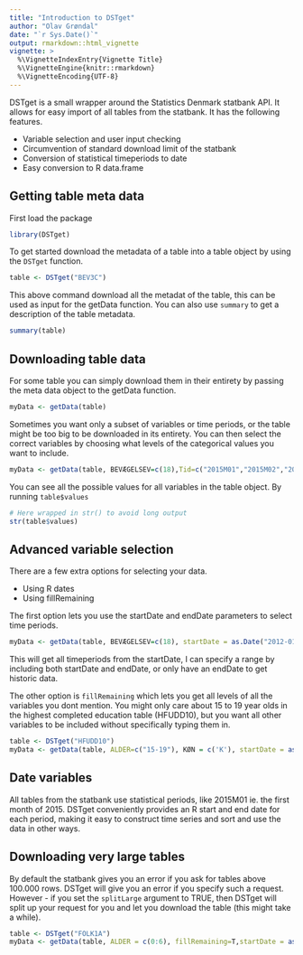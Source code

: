 ```yaml
---
title: "Introduction to DSTget"
author: "Olav Grøndal"
date: "`r Sys.Date()`"
output: rmarkdown::html_vignette
vignette: >
  %\VignetteIndexEntry{Vignette Title}
  %\VignetteEngine{knitr::rmarkdown}
  %\VignetteEncoding{UTF-8}
---
```


DSTget is a small wrapper around the Statistics Denmark statbank API. It allows for easy import of all tables from the statbank.
It has the following features.

* Variable selection and user input checking
* Circumvention of standard download limit of the statbank
* Conversion of statistical timeperiods to date
* Easy conversion to R data.frame

## Getting table meta data
First load the package
```r
library(DSTget)
```

To get started download the metadata of a table into a table object by using the `DSTget` function.
```r
table <- DSTget("BEV3C")
```
This above command download all the metadat of the table, this can be used as input for the getData function.
You can also use `summary` to get a description of the table metadata.

```r
summary(table)
```

## Downloading table data
For some table you can simply download them in their entirety by passing the meta data object to the getData function.

```r
myData <- getData(table)
```

Sometimes you want only a subset of variables or time periods, or the table might be too big to be downloaded in its
entirety. You can then select the correct variables by choosing what levels of the categorical values you want to include.

```r
myData <- getData(table, BEVÆGELSEV=c(18),Tid=c("2015M01","2015M02","2015M03","2015M04"))
```

You can see all the possible values for all variables in the table object.
By running `table$values`

```r
# Here wrapped in str() to avoid long output
str(table$values)
```

## Advanced variable selection

There are a few extra options for selecting your data.

* Using R dates
* Using fillRemaining

The first option lets you use the startDate and endDate parameters to select time periods.

```r
myData <- getData(table, BEVÆGELSEV=c(18), startDate = as.Date("2012-01-01"))
```
This will get all timeperiods from the startDate, I can specify a range by including both startDate and endDate, or only have an endDate to get historic data.

The other option is `fillRemaining` which lets you get all levels of all the variables you dont mention.
You might only care about 15 to 19 year olds in the highest completed education table (HFUDD10), but you want all other variables to be included
without specifically typing them in.

```r
table <- DSTget("HFUDD10")
myData <- getData(table, ALDER=c("15-19"), KØN = c('K'), startDate = as.Date("2015-01-01"), fillRemaining=T)
```

## Date variables
All tables from the statbank use statistical periods, like 2015M01 ie. the first month of 2015.
DSTget conveniently provides an R start and end date for each period, making it easy
to construct time series and sort and use the data in other ways.

## Downloading very large tables
By default the statbank gives you an error if you ask for tables above 100.000 rows.
DSTget will give you an error if you specify such a request. However - if you
set the `splitLarge` argument to TRUE, then DSTget will split up your request for you
and let you download the table (this might take a while).

```r
table <- DSTget("FOLK1A")
myData <- getData(table, ALDER = c(0:6), fillRemaining=T,startDate = as.Date("2010-01-01"), splitLarge=T)
```
